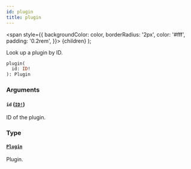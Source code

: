 ```yaml
---
id: plugin
title: plugin
---
```


<span
style={{
      backgroundColor: color,
      borderRadius: '2px',
      color: '#fff',
      padding: '0.2rem',
    }}>
{children}
</span>
);

Look up a plugin by ID.

```graphql
plugin(
  id: ID!
): Plugin

```

### Arguments

#### `id` ([`ID!`](/api-reference/scalars/id.mdx))

ID of the plugin.

### Type

#### [`Plugin`](/api-reference/objects/plugin.mdx)

Plugin.
